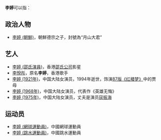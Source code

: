 '''李婷'''可以指：
== 政治人物 ==
* [[李婷_(朝鮮)|李婷 (朝鮮)]]，朝鮮德宗之子，封號為“月山大君”

== 艺人 ==
* [[李婷_(邵氏演員)|李婷 (邵氏演員)]]，香港[[邵氏兄弟|邵氏公司]]影星
* [[李悅彤|李悅彤]]，原名'''李婷'''，香港歌手
* [[李婷_(1921年)|李婷 (1921年)]]，中国大陆女演员，1994年逝世，饰演[[红楼梦_(1987年电视剧)|87版《红楼梦》]]中的贾母
* [[李婷_(1968年)|李婷 (1968年)]]，中国大陆女演员，代表作《英雄无悔》
* [[李婷_(1975年)|李婷 (1975年)]]，中国大陆女演员，丈夫是演员[[寇振海|寇振海]]

== 运动员 ==
* [[李婷_(網球運動員)|李婷 (網球運動員)]]，中國網球運動員
* [[李婷_(跳水運動員)|李婷 (跳水運動員)]]，中國跳水運動員

{{disambig|T婷|Cat=二字李姓人名消歧义}}